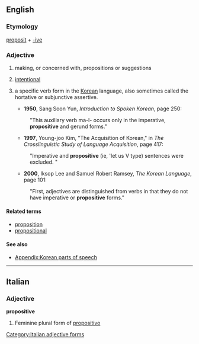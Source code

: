 ==English==

===Etymology===

[[proposit]] + [[-ive]]

===Adjective===
{{en-adj|-}}

# making, or concerned with, propositions or suggestions
# {{medicine|of a movement}} [[intentional]]
# {{linguistics|Korean language}} a specific verb form in the [[Korean]] language, also sometimes called the hortative or subjunctive assertive.
#* '''1950''', Sang Soon Yun, ''Introduction to Spoken Korean'', page 250:
#: "This auxiliary verb ma-l- occurs only in the imperative, '''propositive''' and gerund forms."
#* '''1997''', Young-joo Kim, "The Acquisition of Korean," in ''The Crosslinguistic Study of Language Acquisition'', page 417:
#: "Imperative and '''propositive''' (ie, 'let us V type) sentences were excluded. "
#* '''2000''', Iksop Lee and Samuel Robert Ramsey, ''The Korean Language'', page 101:
#: "First, adjectives are distinguished from verbs in that they do not have imperative or '''propositive''' forms."

====Related terms====
* [[proposition]]
* [[propositional]]

====See also====
* [[Appendix:Korean parts of speech]]

----

==Italian==

===Adjective===
'''propositive''' {{f}}

# Feminine plural form of [[propositivo]]

[[Category:Italian adjective forms]]